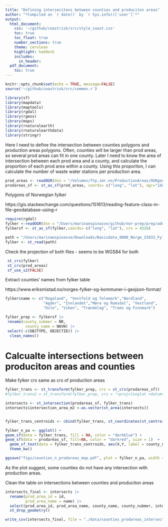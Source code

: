```yaml
---
title: "Defining intersecitons between counties and produciton areas"
author: "*Compiled on `r date()` by `r Sys.info()['user']`*"
output:
  html_document:
    css: '~/github/coastrisk/src/style_coast.css'
    toc: true
    toc_float: true
    number_sections: true
    theme: cerulean
    highlight: haddock
    includes: 
      in_header: 
  pdf_document:
    toc: true
---
```


```r
knitr::opts_chunk$set(echo = TRUE, message=FALSE)
source('~/github/coastrisk/src/common.r')
```

```r
library(sf)
library(mapdata)
library(maptools)
library(rgdal)
library(rgeos)
library(maps)
library(rnaturalearth)
library(rnaturalearthdata)
library(stringr)
```


Here I need to define the intersection between counties polygons and production areas polygons. Often, counties will be larger than prod areas, so several prod areas can fit in one county. 
Later  I need to know the area of intersection between each prod area and a county, and calculate the proportion of each prod area within a county. Using this proporiton, I can calculate the number of waste water stations per production area.

```r
prod_areas <- readOGR(dsn = "/Volumes/ftp.imr.no/ProductionAreas/OGRgeoJSON_prodomr")
prodareas_sf <- st_as_sf(prod_areas, coords= c("long", "lat"), agr="identity")
```

Polygons of Norwegian fylker

https://gis.stackexchange.com/questions/151613/reading-feature-class-in-file-geodatabase-using-r

```r
require(rgdal)
fylker <-readOGR(dsn = "/Users/marinaespinasse/github/nor-prep/prep/administrative/raw/shapefiles/NO_Fylker")
fylkersf <- st_as_sf(fylker,coords= c("long", "lat"), crs = 4326)


```



```r
path = "/Users/marinaespinasse/Downloads/Basisdata_0000_Norge_25833_Fylker_FGDB.gdb"
fylker <- st_read(path)
```
Check the projection of both files - seems to be WGS84 for both

```r
 st_crs(fylker)
 st_crs(prod_areas)
 sf_use_s2(FALSE)
```

Extract counties' names from fylker table

https://www.eriksmistad.no/norges-fylker-og-kommuner-i-geojson-format/

```r
fylker$name <- c("Rogaland", "Vestfold og Telemark","Nordland",
                 "Agder", "Innlandet","Møre og Romsdal", "Vestland",
                 "Oslo", "Viken", "Trøndelag", "Troms og Finnmark")

fylker_prep <- fylkersf |> 
 rename(county_nubmer = NR,
         county_name = NAVN) |> 
 select(-c(OBJTYPE, OBJECTID)) |> 
  clean_names()
```

# Calcualte intersections between produciton areas and counties


Make fylker crs same as crs of production areas

```r
fylker_trans <- st_transform(fylker_prep, crs = st_crs(prodareas_sf))
#fylker_trans2 = st_transform(fylker_prep, crs = "+proj=longlat +datum=WGS84")
```

```r
intersects <- st_intersection(prodareas_sf, fylker_trans)
intersects$intersection_area_m2 <-as.vector(st_area(intersects))


fylker_trans_centroids <- cbind(fylker_trans, st_coordinates(st_centroid(fylker_trans)))
```


```r
fylker_n_pa <- ggplot() +
geom_sf(data = fylker_trans, fill = NA, color = "darkblue") +
geom_sf(data = prodareas_sf, fill=NA, color = "darkred", size = 1)  +
  geom_sf_text(data = fylker_trans_centroids, aes(X,Y, label = county_nubmer), fontface = "bold", size = 3, color = "green") +
  theme_bw() 
```


```r
ggsave("figs/counties_n_prodareas_map.pdf", plot = fylker_n_pa, width = 7, height =  10, dpi = 300 )
```

As the plot suggest, some counties do not have any intersection with production areas.

Clean the table on intersections between counties and produciton areas

```r
intersects_final <- intersects |> 
  rename(prod_area_id = id,
         prod_area_name = name) |> 
  select(prod_area_id, prod_area_name, county_name, county_nubmer, intersection_area_m2) |> 
  st_drop_geometry()
```

```r
write_csv(intersects_final, file = "./data/counties_prodareas_intersections.csv")
```


